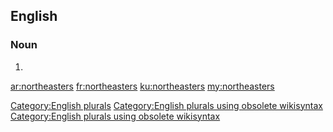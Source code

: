 ==English==

===Noun===
{{head|en}}

# {{plural of|northeaster}}

[[Category:English plurals]][[Category:English plurals using obsolete wikisyntax]][[Category:English plurals using obsolete wikisyntax]]

[[ar:northeasters]]
[[fr:northeasters]]
[[ku:northeasters]]
[[my:northeasters]]